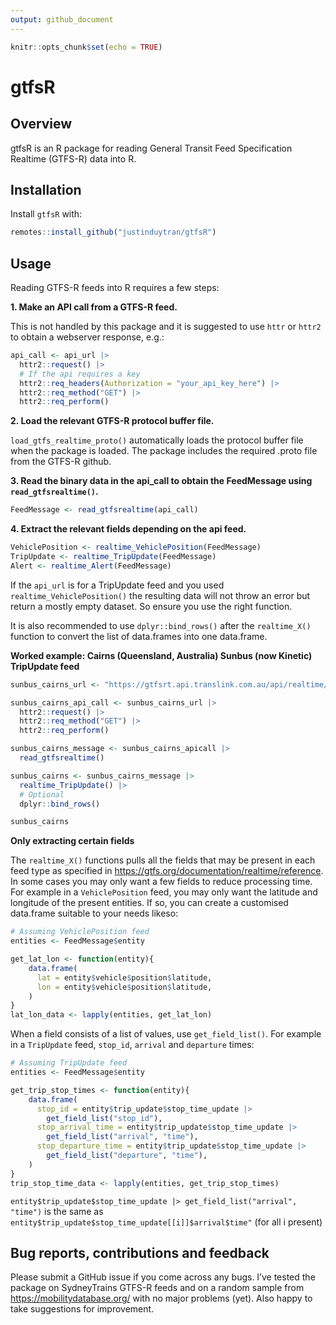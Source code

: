 ```yaml
---
output: github_document
---
```


```r
knitr::opts_chunk$set(echo = TRUE)
```

# gtfsR

## Overview

gtfsR is an R package for reading General Transit Feed Specification Realtime (GTFS-R) data into R.

## Installation

Install `gtfsR` with:

```r
remotes::install_github("justinduytran/gtfsR")
```

## Usage

Reading GTFS-R feeds into R requires a few steps:

**1. Make an API call from a GTFS-R feed.**

This is not handled by this package and it is suggested to use `httr` or `httr2` to obtain a webserver response, e.g.:

```r
api_call <- api_url |>
  httr2::request() |>
  # If the api requires a key
  httr2::req_headers(Authorization = "your_api_key_here") |>
  httr2::req_method("GET") |>
  httr2::req_perform()
```

**2. Load the relevant GTFS-R protocol buffer file.**

`load_gtfs_realtime_proto()` automatically loads the protocol buffer file when the package is loaded. The package includes the required .proto file from the GTFS-R github.

**3. Read the binary data in the api_call to obtain the FeedMessage using `read_gtfsrealtime()`.**

```r
FeedMessage <- read_gtfsrealtime(api_call)
```

**4. Extract the relevant fields depending on the api feed.**

```r
VehiclePosition <- realtime_VehiclePosition(FeedMessage)
TripUpdate <- realtime_TripUpdate(FeedMessage)
Alert <- realtime_Alert(FeedMessage)
```

If the `api_url` is for a TripUpdate feed and you used `realtime_VehiclePosition()` the resulting data will not throw an error but return a mostly empty dataset. So ensure you use the right function.

It is also recommended to use `dplyr::bind_rows()` after the `realtime_X()` function to convert the list of data.frames into one data.frame.

**Worked example: Cairns (Queensland, Australia) Sunbus (now Kinetic) TripUpdate feed**

```r
sunbus_cairns_url <- "https://gtfsrt.api.translink.com.au/api/realtime/CNS/TripUpdates"

sunbus_cairns_api_call <- sunbus_cairns_url |>
  httr2::request() |>
  httr2::req_method("GET") |>
  httr2::req_perform()

sunbus_cairns_message <- sunbus_cairns_apicall |>
  read_gtfsrealtime()

sunbus_cairns <- sunbus_cairns_message |>
  realtime_TripUpdate() |>
  # Optional
  dplyr::bind_rows()

sunbus_cairns
```

**Only extracting certain fields**

The `realtime_X()` functions pulls all the fields that may be present in each feed type as specified in <https://gtfs.org/documentation/realtime/reference>. In some cases you may only want a few fields to reduce processing time. For example in a `VehiclePosition` feed, you may only want the latitude and longitude of the present entities. If so, you can create a customised data.frame suitable to your needs likeso:

```r
# Assuming VehiclePosition feed
entities <- FeedMessage$entity

get_lat_lon <- function(entity){
    data.frame(
      lat = entity$vehicle$position$latitude,
      lon = entity$vehicle$position$latitude,
    )
}
lat_lon_data <- lapply(entities, get_lat_lon)
```

When a field consists of a list of values, use `get_field_list()`. For example in a `TripUpdate` feed, `stop_id`, `arrival` and `departure` times:

```r
# Assuming TripUpdate feed
entities <- FeedMessage$entity

get_trip_stop_times <- function(entity){
    data.frame(
      stop_id = entity$trip_update$stop_time_update |>
        get_field_list("stop_id"),
      stop_arrival_time = entity$trip_update$stop_time_update |>
        get_field_list("arrival", "time"),
      stop_departure_time = entity$trip_update$stop_time_update |>
        get_field_list("departure", "time"),
    )
}
trip_stop_time_data <- lapply(entities, get_trip_stop_times)
```
`entity$trip_update$stop_time_update |> get_field_list("arrival", "time")` is the same as `entity$trip_update$stop_time_update[[i]]$arrival$time"` (for all i present)

## Bug reports, contributions and feedback

Please submit a GitHub issue if you come across any bugs. I've tested the package on SydneyTrains GTFS-R feeds and on a random sample from <https://mobilitydatabase.org/> with no major problems (yet). Also happy to take suggestions for improvement.
